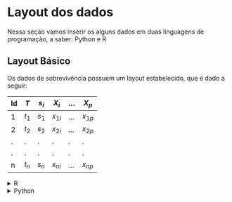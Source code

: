 # Layout dos dados

Nessa seção vamos inserir os alguns dados em duas linguagens de programação, a saber: Python e R 

## Layout Básico
Os dados de sobrevivência possuem um layout estabelecido, que é dado a seguir:

| Id | $T$   | $s_i$ | $X_i$ | ... | $X_p$ |
|----|-----|-------|-----|-----|-----|
| 1  | $t_1$ | $s_1$   | $x_{1i}$ | ... | $x_{1p}$ |
| 2  | $t_2$ | $s_2$   | $x_{2i}$ | ... | $x_{2p}$ |
| .  | .   | .     | .   | .   | .   |
| .  | .   | .     | .   | .   | .   |
| n  | $t_n$ | $s_n$   | $x_{ni}$ | ... | $x_{np}$ |

<details>
  <summary markdown="span">R</summary>


```r
tempo <- c(1, 2, 3, 3, 3, 5, 5, 16, 16, 16, 16, 16, 16, 6, 16, 1, 1, 1, 1, 4, 5, 7, 8, 10, 10, 12, 16, 16, 16)
censura <- c(0, 0, 1, 1, 0, 0, 0, 0, 0, 0, 0, 0, 0, 0, 0, 1, 1, 1, 0, 0, 1, 1, 1, 1, 0, 0, 0, 0, 0)
grupo <- c(rep(1, 15), rep(0, 14))
dados <- tempo  |> 
            cbind(censura)  |> 
            cbind(grupo)
dados  |> 
        head()
```
</details>

<details>
  <summary markdown="span">Python</summary>

```python
import pandas as pd
import numpy as np

tempo = [1, 2, 3, 3, 3, 5, 5, 16, 16, 16, 16, 16, 16, 16, 16, 1, 1, 1, 1, 4, 5, 7, 8, 10, 10, 12, 16, 16, 16]
censura = [0, 0, 1, 1, 0, 0, 0, 0, 0, 0, 0, 0, 0, 0, 0, 1, 1, 1, 0, 0, 1, 1, 1, 1, 0, 0, 0, 0, 0]
grupo = np.concatenate((np.repeat(1, 15), np.repeat(0, 14)))

dados = pd.DataFrame({'tempo':tempo,'censura':censura,'grupo':grupo})
dados.head()

```

</details>